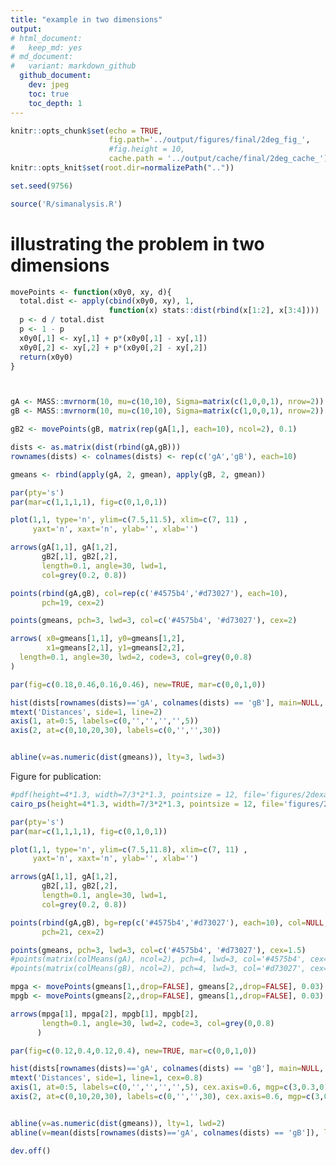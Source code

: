 ```yaml
---
title: "example in two dimensions"
output: 
# html_document:
#   keep_md: yes
# md_document:
#   variant: markdown_github
  github_document:
    dev: jpeg
    toc: true
    toc_depth: 1
---
```


```r
knitr::opts_chunk$set(echo = TRUE, 
                      fig.path='../output/figures/final/2deg_fig_', 
                      #fig.height = 10,
                      cache.path = '../output/cache/final/2deg_cache_')
knitr::opts_knit$set(root.dir=normalizePath(".."))

set.seed(9756)
```

```r
source('R/simanalysis.R')
```


# illustrating the problem in two dimensions

```r


movePoints <- function(x0y0, xy, d){
  total.dist <- apply(cbind(x0y0, xy), 1,
                      function(x) stats::dist(rbind(x[1:2], x[3:4])))
  p <- d / total.dist
  p <- 1 - p
  x0y0[,1] <- xy[,1] + p*(x0y0[,1] - xy[,1])
  x0y0[,2] <- xy[,2] + p*(x0y0[,2] - xy[,2])
  return(x0y0)
}



gA <- MASS::mvrnorm(10, mu=c(10,10), Sigma=matrix(c(1,0,0,1), nrow=2))
gB <- MASS::mvrnorm(10, mu=c(10,10), Sigma=matrix(c(1,0,0,1), nrow=2))

gB2 <- movePoints(gB, matrix(rep(gA[1,], each=10), ncol=2), 0.1)

dists <- as.matrix(dist(rbind(gA,gB)))
rownames(dists) <- colnames(dists) <- rep(c('gA','gB'), each=10)

gmeans <- rbind(apply(gA, 2, gmean), apply(gB, 2, gmean))

par(pty='s')
par(mar=c(1,1,1,1), fig=c(0,1,0,1))

plot(1,1, type='n', ylim=c(7.5,11.5), xlim=c(7, 11) ,
     yaxt='n', xaxt='n', ylab='', xlab='')

arrows(gA[1,1], gA[1,2],
       gB2[,1], gB2[,2],
       length=0.1, angle=30, lwd=1,
       col=grey(0.2, 0.8))

points(rbind(gA,gB), col=rep(c('#4575b4','#d73027'), each=10), 
       pch=19, cex=2)

points(gmeans, pch=3, lwd=3, col=c('#4575b4', '#d73027'), cex=2)

arrows( x0=gmeans[1,1], y0=gmeans[1,2],
        x1=gmeans[2,1], y1=gmeans[2,2],
  length=0.1, angle=30, lwd=2, code=3, col=grey(0,0.8)
)

par(fig=c(0.18,0.46,0.16,0.46), new=TRUE, mar=c(0,0,1,0))

hist(dists[rownames(dists)=='gA', colnames(dists) == 'gB'], main=NULL, xlab='', ylab='', xaxt='n', yaxt='n', col='lightgrey', breaks=6)
mtext('Distances', side=1, line=2)
axis(1, at=0:5, labels=c(0,'','','','',5))
axis(2, at=c(0,10,20,30), labels=c(0,'','',30))


abline(v=as.numeric(dist(gmeans)), lty=3, lwd=3)
```

Figure for publication:

```r
#pdf(height=4*1.3, width=7/3*2*1.3, pointsize = 12, file='figures/2dexample.pdf')
cairo_ps(height=4*1.3, width=7/3*2*1.3, pointsize = 12, file='figures/2dexample.ps')

par(pty='s')
par(mar=c(1,1,1,1), fig=c(0,1,0,1))

plot(1,1, type='n', ylim=c(7.5,11.8), xlim=c(7, 11) ,
     yaxt='n', xaxt='n', ylab='', xlab='')

arrows(gA[1,1], gA[1,2],
       gB2[,1], gB2[,2],
       length=0.1, angle=30, lwd=1,
       col=grey(0.2, 0.8))

points(rbind(gA,gB), bg=rep(c('#4575b4','#d73027'), each=10), col=NULL,
       pch=21, cex=2)

points(gmeans, pch=3, lwd=3, col=c('#4575b4', '#d73027'), cex=1.5)
#points(matrix(colMeans(gA), ncol=2), pch=4, lwd=3, col='#4575b4', cex=2)
#points(matrix(colMeans(gB), ncol=2), pch=4, lwd=3, col='#d73027', cex=2)

mpga <- movePoints(gmeans[1,,drop=FALSE], gmeans[2,,drop=FALSE], 0.03)
mpgb <- movePoints(gmeans[2,,drop=FALSE], gmeans[1,,drop=FALSE], 0.03)

arrows(mpga[1], mpga[2], mpgb[1], mpgb[2],
       length=0.1, angle=30, lwd=2, code=3, col=grey(0,0.8)
      )

par(fig=c(0.12,0.4,0.12,0.4), new=TRUE, mar=c(0,0,1,0))

hist(dists[rownames(dists)=='gA', colnames(dists) == 'gB'], main=NULL, xlab='', ylab='', xaxt='n', yaxt='n', col='lightgrey', border='darkgrey', breaks=6)
mtext('Distances', side=1, line=1, cex=0.8)
axis(1, at=0:5, labels=c(0,'','','','',5), cex.axis=0.6, mgp=c(3,0.3,0))
axis(2, at=c(0,10,20,30), labels=c(0,'','',30), cex.axis=0.6, mgp=c(3,0.7,0))


abline(v=as.numeric(dist(gmeans)), lty=1, lwd=2)
abline(v=mean(dists[rownames(dists)=='gA', colnames(dists) == 'gB']), lty=2, lwd=2)

dev.off()
```

